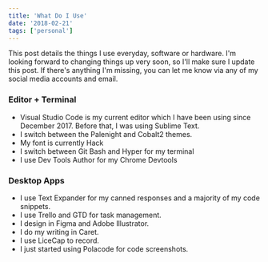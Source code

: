 ```yaml
---
title: 'What Do I Use'
date: '2018-02-21'
tags: ['personal']
---
```


This post details the things I use everyday, software or hardware. I'm looking forward to changing things up very soon, so I'll make sure I update this post. If there's anything I'm missing, you can let me know via any of my social media accounts and email.

### Editor + Terminal

- Visual Studio Code is my current editor which I have been using since December 2017. Before that, I was using Sublime Text.
- I switch between the Palenight and Cobalt2 themes.
- My font is currently Hack
- I switch between Git Bash and Hyper for my
  terminal
- I use Dev Tools Author for my Chrome Devtools

### Desktop Apps

- I use Text Expander for my canned responses and a majority of my code snippets.
- I use Trello and GTD for task management.
- I design in Figma and Adobe Illustrator.
- I do my writing in Caret.
- I use LiceCap to record.
- I just started using Polacode for code screenshots.
